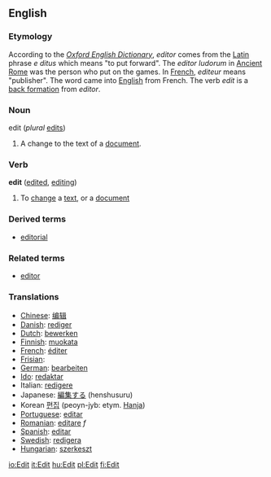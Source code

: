 ==English==

=== Etymology ===

According to the ''[[Oxford English Dictionary]]'', ''editor'' comes from the [[Latin language|Latin]] phrase ''e ditus'' which means "to put forward".  The ''editor ludorum'' in [[Ancient Rome]] was the person who put on the games.  In [[French language|French]], ''editeur'' means "publisher".  The word came into [[English language|English]] from French.   The verb ''edit'' is a [[back formation]] from ''editor''.

===Noun===
;edit  (''plural'' [[edits]])
#A change to the text of a [[document]].

===Verb===
'''edit'''  ([[edited]], [[editing]])
#To [[change]] a [[text]], or a [[document]]

===Derived terms===
*[[editorial]]

===Related terms===
*[[editor]]

===Translations===

*[[Chinese]]: [[编辑]]
*[[Danish]]: [[rediger]]
*[[Dutch]]: [[bewerken]]
*[[Finnish]]: [[muokata]]
*[[French]]: [[éditer]]
*[[Frisian]]: [[]]
*[[German]]: [[bearbeiten]]
*[[Ido]]: [[redaktar]]
*Italian: [[redigere]]
*Japanese: [[編集する]] (henshusuru)
*Korean [[편집]] (peoyn-jyb: etym. [[Hanja]])
*[[Portuguese]]: [[editar]]
*[[Romanian]]: [[editare]] ''f''
*[[Spanish]]: [[editar]]
*[[Swedish]]: [[redigera]]
*[[Hungarian]]: [[szerkeszt]]

[[io:Edit]]
[[it:Edit]]
[[hu:Edit]]
[[pl:Edit]]
[[fi:Edit]]